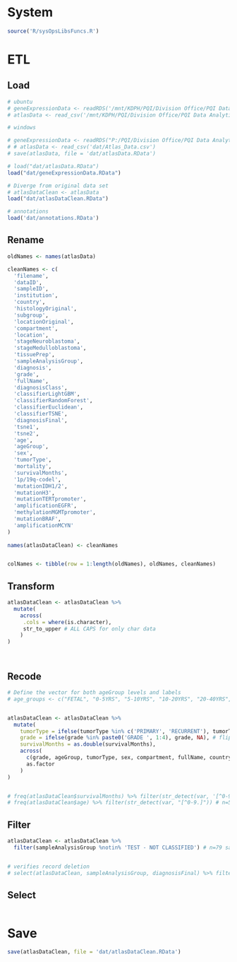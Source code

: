 
# System

```r

source('R/sysOpsLibsFuncs.R')


```

# ETL

## Load

```r

# ubuntu
# geneExpressionData <- readRDS('/mnt/KDPH/PQI/Division Office/PQI Data Analytics/BrainTumorAtlas-main/Gene Expression Data/ExpData.rds')
# atlasData <- read_csv('/mnt/KDPH/PQI/Division Office/PQI Data Analytics/BrainTumorAtlas-main/Atlas_Data.csv')

# windows

# geneExpressionData <- readRDS("P:/PQI/Division Office/PQI Data Analytics/BrainTumorAtlas-main/Gene Expression Data/ExpData.rds")
# # atlasData <- read_csv('dat/Atlas_Data.csv')
# save(atlasData, file = 'dat/atlasData.RData')

# load("dat/atlasData.RData")
load("dat/geneExpressionData.RData")

# Diverge from original data set
# atlasDataClean <- atlasData
load("dat/atlasDataClean.RData")

# annotations
load('dat/annotations.RData')
```




## Rename

```r

oldNames <- names(atlasData)

cleanNames <- c(
  'filename',
  'dataID',
  'sampleID',
  'institution',
  'country',
  'histologyOriginal',
  'subgroup',
  'locationOriginal',
  'compartment',
  'location',
  'stageNeuroblastoma',
  'stageMedulloblastoma',
  'tissuePrep',
  'sampleAnalysisGroup',
  'diagnosis',
  'grade',
  'fullName',
  'diagnosisClass',
  'classifierLightGBM',
  'classifierRandomForest',
  'classifierEuclidean',
  'classifierTSNE',
  'diagnosisFinal',
  'tsne1',
  'tsne2',
  'age',
  'ageGroup',
  'sex',
  'tumorType',
  'mortality',
  'survivalMonths',
  '1p/19q-codel',
  'mutationIDH1/2',
  'mutationH3',
  'mutationTERTpromoter',
  'amplificationEGFR',
  'methylationMGMTpromoter',
  'mutationBRAF',
  'amplificationMCYN'
)
  
names(atlasDataClean) <- cleanNames


colNames <- tibble(row = 1:length(oldNames), oldNames, cleanNames)


```

## Transform

```r



atlasDataClean <- atlasDataClean %>%
  mutate(
    across( 
     .cols = where(is.character),
     str_to_upper # ALL CAPS for only char data
    )
)




```

## Recode

```r

# Define the vector for both ageGroup levels and labels
# age_groups <- c("FETAL", "0-5YRS", "5-10YRS", "10-20YRS", "20-40YRS", "40-60YRS", "60-80YRS", "80+YRS")


atlasDataClean <- atlasDataClean %>%
  mutate(
    tumorType = ifelse(tumorType %in% c('PRIMARY', 'RECURRENT'), tumorType, NA), # flip n=19 to NA because inexclusive
    grade = ifelse(grade %in% paste0('GRADE ', 1:4), grade, NA), # flip n=11 to NA because inexclusive
    survivalMonths = as.double(survivalMonths),
    across(
      c(grade, ageGroup, tumorType, sex, compartment, fullName, country),
      as.factor
    )
)


# freq(atlasDataClean$survivalMonths) %>% filter(str_detect(var, '[^0-9.]')) # n=104 # not a digit, not a period
# freq(atlasDataClean$age) %>% filter(str_detect(var, "[^0-9.]")) # n=590 # not a digit, not a period

```


## Filter

```r

atlasDataClean <- atlasDataClean %>% 
  filter(sampleAnalysisGroup %notin% 'TEST - NOT CLASSIFIED') # n=79 samples unable to assign a confident final diagnosis


# verifies record deletion
# select(atlasDataClean, sampleAnalysisGroup, diagnosisFinal) %>% filter(sampleAnalysisGroup == 'TEST - NOT CLASSIFIED') %>% view

```


## Select

```r




```


# Save

```r


save(atlasDataClean, file = 'dat/atlasDataClean.RData')

```



